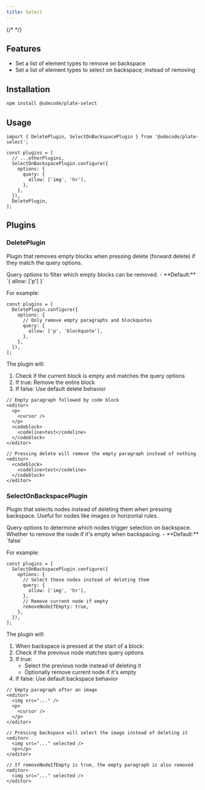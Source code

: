 ```yaml
---
title: Select
---
```


{/* <ComponentPreview name="playground-demo" id="delete" /> */}

<PackageInfo>

## Features

- Set a list of element types to remove on backspace
- Set a list of element types to select on backspace, instead of removing

</PackageInfo>

## Installation

```bash
npm install @udecode/plate-select
```

## Usage

```tsx
import { DeletePlugin, SelectOnBackspacePlugin } from '@udecode/plate-select';
```

```tsx
const plugins = [
  // ...otherPlugins,
  SelectOnBackspacePlugin.configure({
    options: {
      query: {
        allow: ['img', 'hr'],
      },
    },
  }),
  DeletePlugin,
];
```

## Plugins

### DeletePlugin

Plugin that removes empty blocks when pressing delete (forward delete) if they match the query options.

<APIOptions>
<APIItem name="query" type="QueryNodeOptions" optional>
  Query options to filter which empty blocks can be removed.
  - **Default:** `{ allow: ['p'] }`
</APIItem>
</APIOptions>

For example:

```tsx
const plugins = [
  DeletePlugin.configure({
    options: {
      // Only remove empty paragraphs and blockquotes
      query: {
        allow: ['p', 'blockquote'],
      },
    },
  }),
];
```

The plugin will:
1. Check if the current block is empty and matches the query options
2. If true: Remove the entire block
3. If false: Use default delete behavior

```tsx
// Empty paragraph followed by code block
<editor>
  <p>
    <cursor />
  </p>
  <codeblock>
    <codeline>test</codeline>
  </codeblock>
</editor>

// Pressing delete will remove the empty paragraph instead of nothing
<editor>
  <codeblock>
    <codeline>test</codeline>
  </codeblock>
</editor>
```

### SelectOnBackspacePlugin

Plugin that selects nodes instead of deleting them when pressing backspace. Useful for nodes like images or horizontal rules.

<APIOptions>
<APIItem name="query" type="QueryNodeOptions">
  Query options to determine which nodes trigger selection on backspace.
</APIItem>
<APIItem parent="options" name="removeNodeIfEmpty" type="boolean" optional>
  Whether to remove the node if it's empty when backspacing.
  - **Default:** `false`
</APIItem>
</APIOptions>

For example:

```tsx
const plugins = [
  SelectOnBackspacePlugin.configure({
    options: {
      // Select these nodes instead of deleting them
      query: {
        allow: ['img', 'hr'],
      },
      // Remove current node if empty
      removeNodeIfEmpty: true,
    },
  }),
];
```

The plugin will:
1. When backspace is pressed at the start of a block:
2. Check if the previous node matches query options
3. If true:
   - Select the previous node instead of deleting it
   - Optionally remove current node if it's empty
4. If false: Use default backspace behavior

```tsx
// Empty paragraph after an image
<editor>
  <img src="..." />
  <p>
    <cursor />
  </p>
</editor>

// Pressing backspace will select the image instead of deleting it
<editor>
  <img src="..." selected />
  <p></p>
</editor>

// If removeNodeIfEmpty is true, the empty paragraph is also removed
<editor>
  <img src="..." selected />
</editor>
```